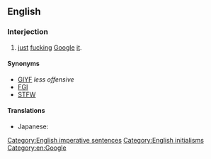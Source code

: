 ==English==

===Interjection===
{{en-interj}}

# {{lb|en|Internet slang|initialism|abbreviation }} [[just]] [[fuck]]ing [[Google]] [[it]].

====Synonyms====
* [[GIYF]] ''less offensive''
* [[FGI]]
* [[STFW]]

====Translations====
{{trans-top|Abbreviation of ''just fucking Google it''}}
* Japanese: {{t|ja|ggrks|tr={{m|ja|ググれカス}}, gugure kasu}}
{{trans-mid}}
{{trans-bottom}}

[[Category:English imperative sentences]]
[[Category:English initialisms]]
[[Category:en:Google]]